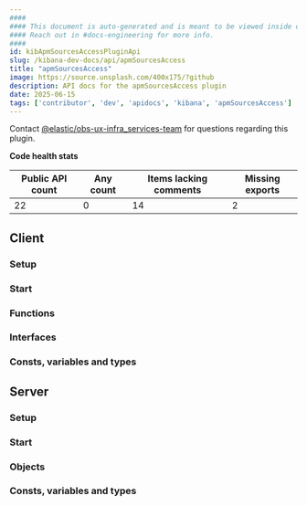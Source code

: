 ```yaml
---
####
#### This document is auto-generated and is meant to be viewed inside our experimental, new docs system.
#### Reach out in #docs-engineering for more info.
####
id: kibApmSourcesAccessPluginApi
slug: /kibana-dev-docs/api/apmSourcesAccess
title: "apmSourcesAccess"
image: https://source.unsplash.com/400x175/?github
description: API docs for the apmSourcesAccess plugin
date: 2025-06-15
tags: ['contributor', 'dev', 'apidocs', 'kibana', 'apmSourcesAccess']
---
```




Contact [@elastic/obs-ux-infra_services-team](https://github.com/orgs/elastic/teams/obs-ux-infra_services-team) for questions regarding this plugin.

**Code health stats**

| Public API count  | Any count | Items lacking comments | Missing exports |
|-------------------|-----------|------------------------|-----------------|
| 22 | 0 | 14 | 2 |

## Client

### Setup
<DocDefinitionList data={[apmSourcesAccessObj.client.setup]}/>

### Start
<DocDefinitionList data={[apmSourcesAccessObj.client.start]}/>

### Functions
<DocDefinitionList data={apmSourcesAccessObj.client.functions}/>

### Interfaces
<DocDefinitionList data={apmSourcesAccessObj.client.interfaces}/>

### Consts, variables and types
<DocDefinitionList data={apmSourcesAccessObj.client.misc}/>

## Server

### Setup
<DocDefinitionList data={[apmSourcesAccessObj.server.setup]}/>

### Start
<DocDefinitionList data={[apmSourcesAccessObj.server.start]}/>

### Objects
<DocDefinitionList data={apmSourcesAccessObj.server.objects}/>

### Consts, variables and types
<DocDefinitionList data={apmSourcesAccessObj.server.misc}/>

